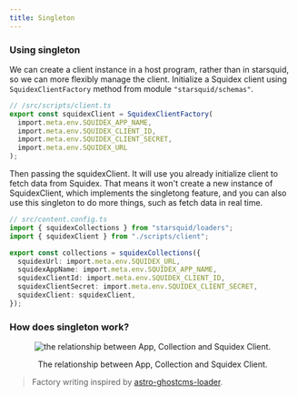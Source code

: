 ```yaml
---
title: Singleton
---
```


### Using singleton

We can create a client instance in a host program, rather than in starsquid, so we can more flexibly manage the client.
Initialize a Squidex client using `SquidexClientFactory` method from module `"starsquid/schemas"`.

```ts
// /src/scripts/client.ts
export const squidexClient = SquidexClientFactory(
  import.meta.env.SQUIDEX_APP_NAME,
  import.meta.env.SQUIDEX_CLIENT_ID,
  import.meta.env.SQUIDEX_CLIENT_SECRET,
  import.meta.env.SQUIDEX_URL
);
```

Then passing the squidexClient. It will use you already initialize client to fetch data from Squidex. That means it won't create a new instance of SquidexClient, which implements the singletong feature, and you can also use this singleton to do more things, such as fetch data in real time.

```ts
// src/content.config.ts
import { squidexCollections } from "starsquid/loaders";
import { squidexClient } from "./scripts/client";

export const collections = squidexCollections({
  squidexUrl: import.meta.env.SQUIDEX_URL,
  squidexAppName: import.meta.env.SQUIDEX_APP_NAME,
  squidexClientId: import.meta.env.SQUIDEX_CLIENT_ID,
  squidexClientSecret: import.meta.env.SQUIDEX_CLIENT_SECRET,
  squidexClient: squidexClient,
});
```

### How does singleton work?


<div align="center">
  <p>
    <Image
      alt="the relationship between App, Collection and Squidex Client."
      class="sm:float-right sm:ms-8 max-h-[400px] w-auto"
      src={singletonRelationship}
    />
  </p>
  <p>The relationship between App, Collection and Squidex Client.</p>
</div>

> Factory writing inspired by [astro-ghostcms-loader](https://github.com/MatthiesenXYZ/ghostcms-loader).
